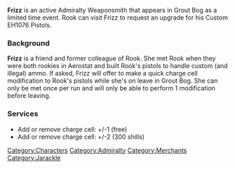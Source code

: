 {{Character
| name     = Frizz
| image    = Frizz Mugshot.png
| race     = Jarackle
| location = Havaria - Grout Bog
| faction  = Admiralty
}}

{{Quote|You still using those old things?|Frizz}}

'''Frizz''' is an active Admiralty Weaponsmith that appears in Grout Bog as a limited time event. Rook can visit Frizz to request an upgrade for his Custom EH1076 Pistols.  

=== Background ===

'''Frizz''' is a friend and former colleague of Rook. She met Rook when they were both rookies in Aerostat and built Rook's pistols to handle custom (and illegal) ammo. If asked, Frizz will offer to make a quick charge cell modification to Rook's pistols while she's on leave in Grout Bog. She can only be met once per run and will only be able to perform 1 modification before leaving.

=== Services ===

*Add or remove charge cell: +/-1 (free)
*Add or remove charge cell: +/-2 (300 shills)
{{stub}}


[[Category:Characters]]
[[Category:Admiralty]]
[[Category:Merchants]]
[[Category:Jarackle]]